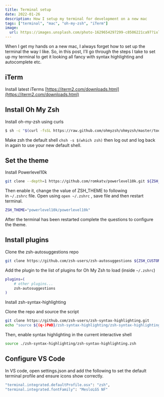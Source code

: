 ```yaml
---
title: Terminal setup
date: 2022-01-26
description: How I setup my terminal for development on a new mac
tags: ["terminal", "mac", "oh-my-zsh", "iTerm"]
image:
  url: https://images.unsplash.com/photo-1629654297299-c8506221ca97?ixlib=rb-1.2.1&ixid=MnwxMjA3fDB8MHxwaG90by1wYWdlfHx8fGVufDB8fHx8&auto=format&fit=crop&w=2148&q=80
---
```


When I get my hands on a new mac, I always forget how to set up the terminal the way I like. So, in this post, I’ll go through the steps I take to set up my terminal to get it looking all fancy with syntax highlighting and autocomplete etc.

## iTerm

Install latest iTerms [https://iterm2.com/downloads.html](https://iterm2.com/downloads.html)

## Install Oh My Zsh

Install oh-my-zsh using curls

```bash
$ sh -c "$(curl -fsSL https://raw.github.com/ohmyzsh/ohmyzsh/master/tools/install.sh)"
```

Make zsh the default shell `chsh -s $(which zsh)` then log out and log back in again to use your new default shell.

## Set the theme

Install Powerlevel10k

```bash
git clone --depth=1 https://github.com/romkatv/powerlevel10k.git ${ZSH_CUSTOM:-$HOME/.oh-my-zsh/custom}/themes/powerlevel10k
```

Then enable it, change the value of ZSH_THEME to following in `~/.zshrc` file. Open using `open ~/.zshrc` , save file and then restart terminal.

```bash
ZSH_THEME="powerlevel10k/powerlevel10k"
```

After the terminal has been restarted complete the questions to configure the theme.

## Install plugins

Clone the zsh-autosuggestions repo

```bash
git clone https://github.com/zsh-users/zsh-autosuggestions ${ZSH_CUSTOM:-~/.oh-my-zsh/custom}/plugins/zsh-autosuggestions
```

Add the plugin to the list of plugins for Oh My Zsh to load (inside `~/.zshrc`)

```bash
plugins=(
    # other plugins...
    zsh-autosuggestions
)
```

Install zsh-syntax-highlighting

Clone the repo and source the script

```bash
git clone https://github.com/zsh-users/zsh-syntax-highlighting.git
echo "source ${(q-)PWD}/zsh-syntax-highlighting/zsh-syntax-highlighting.zsh" >> ${ZDOTDIR:-$HOME}/.zshrc
```

Then, enable syntax highlighting in the current interactive shell

```bash
source ./zsh-syntax-highlighting/zsh-syntax-highlighting.zsh
```

## Configure VS Code

In VS code, open settings.json and add the following to set the default terminal profile and ensure icons show correctly.

```bash
"terminal.integrated.defaultProfile.osx": "zsh",
"terminal.integrated.fontFamily": "MesloLGS NF"
```
